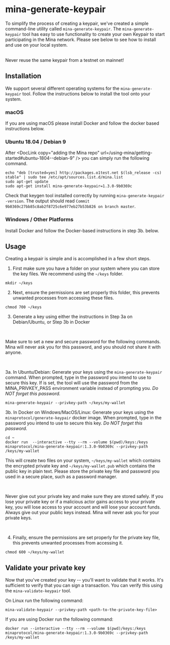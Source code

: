 
# mina-generate-keypair

To simplify the process of creating a keypair, we've created a simple command-line utility called `mina-generate-keypair`. The `mina-generate-keypair` tool has easy to use functionality to create your own Keypair to start participating in the Mina network. Please see below to see how to install and use on your local system.

<br />

<Alert kind="warning">
  Never reuse the same keypair from a testnet on mainnet!
</Alert>

## Installation

We support several different operating systems for the `mina-generate-keypair` tool. Follow the instructions below to install the tool onto your system.

### macOS

If you are using macOS please install Docker and follow the docker based instructions below.

### Ubuntu 18.04 / Debian 9

After <DocLink copy="adding the Mina repo" url=/using-mina/getting-started#ubuntu-1804--debian-9" /> you can simply run the following command.

```
echo "deb [trusted=yes] http://packages.o1test.net $(lsb_release -cs) stable" | sudo tee /etc/apt/sources.list.d/mina.list
sudo apt-get update
sudo apt-get install mina-generate-keypair=1.3.0-9b0369c
```

Check that keygen tool installed correctly by running `mina-generate-keypair -version`. The output should read `Commit 9b0369c27bb85c8ab2f8725c6e977eb27b53b826 on branch master`.

### Windows / Other Platforms

Install Docker and follow the Docker-based instructions in step 3b. below.

## Usage

Creating a keypair is simple and is accomplished in a few short steps.

1. First make sure you have a folder on your system where you can store the key files. We recommend using the `~/keys` folder.

```
mkdir ~/keys
```

2. Next, ensure the permissions are set properly this folder, this prevents unwanted processes from accessing these files.

```
chmod 700 ~/keys
```

3. Generate a key using either the instructions in Step 3a on Debian/Ubuntu, or Step 3b in Docker

<br />

<Alert kind="warning">

Make sure to set a new and secure password for the following commands. Mina will never ask you for this password, and you should not share it with anyone.

</Alert>

<br />

3a. In Ubuntu/Debian: Generate your keys using the `mina-generate-keypair` command. When prompted, type in the password you intend to use to secure this key. If is set, the tool will use the password from the MINA_PRIVKEY_PASS environment variable instead of prompting you. <em>Do NOT forget this password.</em>

```
mina-generate-keypair --privkey-path ~/keys/my-wallet
```

3b. In Docker on Windows/MacOS/Linux: Generate your keys using the `minaprotocol/generate-keypair` docker image. When prompted, type in the password you intend to use to secure this key. <em>Do NOT forget this password.</em>

```
cd ~
docker run  --interactive --tty --rm --volume $(pwd)/keys:/keys minaprotocol/mina-generate-keypair:1.3.0-9b0369c --privkey-path /keys/my-wallet
```

This will create two files on your system, `~/keys/my-wallet` which contains the encrypted private key and `~/keys/my-wallet.pub` which contains the public key in plain text. Please store the private key file and password you used in a secure place, such as a password manager.

<br />

<Alert kind="warning">

Never give out your private key and make sure they are stored safely. If you lose your private key or if a malicious actor gains access to your private key, you will lose access to your account and will lose your account funds. Always give out your public keys instead. Mina will never ask you for your private keys.

</Alert>

<br />

4. Finally, ensure the permissions are set properly for the private key file, this prevents unwanted processes from accessing it.

```
chmod 600 ~/keys/my-wallet
```

## Validate your private key

Now that you've created your key -- you'll want to validate that it works. It's sufficient to verify that you can sign a transaction. You can verify this using the `mina-validate-keypair` tool.

On Linux run the following command:

```
mina-validate-keypair --privkey-path <path-to-the-private-key-file>
```

If you are using Docker run the following command:

```
docker run --interactive --tty --rm --volume $(pwd)/keys:/keys minaprotocol/mina-generate-keypair:1.3.0-9b0369c --privkey-path /keys/my-wallet
```
